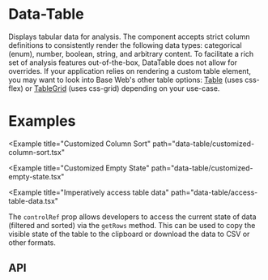 




<TableGuideNotification />

# Data-Table

Displays tabular data for analysis. The component accepts strict column definitions to consistently
render the following data types: categorical (enum), number, boolean, string, and arbitrary content.
To facilitate a rich set of analysis features out-of-the-box, DataTable does not allow for overrides.
If your application relies on rendering a custom table element, you may want to look into Base Web's
other table options: [Table](/components/table) (uses css-flex) or [TableGrid](/components/table-grid)
(uses css-grid) depending on your use-case.

# Examples

<Example title="Basic usage" path="data-table/basic.tsx">
  <Basic />
</Example>

<Example title="Batch Actions" path="data-table/batch-action.tsx">
  <BatchAction />
</Example>

<Example title="Custom Line Height" path="data-table/row-height-line-clamp.tsx">
  <RowHeightLineClamp />
</Example>

<Example
  title="Customized Column Sort"
  path="data-table/customized-column-sort.tsx"
>
  <CustomizedColumnSort />
</Example>

<Example
  title="Customized Empty State"
  path="data-table/customized-empty-state.tsx"
>
  <CustomizedEmptyState />
</Example>

<Example
  title="Imperatively access table data"
  path="data-table/access-table-data.tsx"
>
  <AccessTableData />
</Example>

The `controlRef` prop allows developers to access the current state of data (filtered and
sorted) via the `getRows` method. This can be used to copy the visible state of the table to the
clipboard or download the data to CSV or other formats.

## API

<Exports
  component={DataTableExports}
  title="Data-Table exports"
  path="baseui/data-table"
/>
